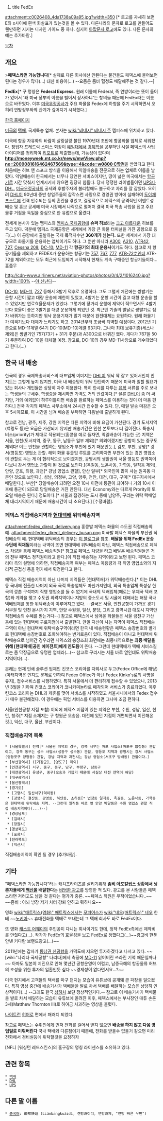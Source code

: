 #title FedEx

attachment:c0026408_4da1738a09a95.jpg?width=350
[* 로고를 자세히 보면 E와 x사이에 흰색 화살표가 있는것을 볼 수 있다. 다른나라의 문자로 로고를 만들어도 웬만하면 지키는 디자인 가이드 중 하나. 심지어 [http://www.fedex.com/ae_arabic/ 아랍문자 로고]에도 있다. 다른 문자의 예는 추가바람.]

[[목차]]

== 개요 ==
>'''페덱스라면 가능합니다'''[* 실제로 다른 회사에선 안된다는 물건들도 페덱스에 물어보면 된다는 경우가 많다(...) 대신 비용이(...) --요즘은 좀비 혈청도 배달해주는 것 같다.--]

'''FedEx'''[* 구 명칭은 '''Federal Express'''. 원래 이름에 Federal, 즉 연방이라는 뜻이 들어가 있어서 '왜 미국 정부의 이름을 빌어서 장사하냐'는 항의들 때문에 FedEx라는 이름으로 바꾸었다. 이후 [[미국우정공사]]가 주요 화물을 Fedex에 하청을 주기 시작하면서 오히려 연방정부와의 관계가 깊어지기 시작했다.]

[http://fedex.com/kr 한국 홈페이지]

[[미국]]의 [[택배]], 국제특송 업체. 본사는 [[wiki:"테네시" 테네시 주]] 멤피스에 위치하고 있다.

미국에 항공 자유화의 바람이 살랑살랑 불던 1970년대 초반에 항공화물 업체로 세워졌다. 창업자 프레드릭 스미스 회장이 [[예일]]대에서 [[경제학]]을 공부하던 시절 페덱스의 사업아이디어를 정리하여 [[리포트]]로 제출했는데, 가능성이 없다며 '''[[http://moneyweek.mt.co.kr/news/mwView.php?no=2009081616462467569&type=4&code=w0800 C학점]]'''을 받았다고 한다. 처음에는 허브 앤 스포크 방식을 이용해서 익일배송을 전문으로 하는 업체로 이름을 날렸다. 익일배송이 한국에서는 너무나 당연한 서비스이지만, 땅이 넓은 미국에서는 [[항공기]]로 시간 맞춰서 연계시키지 않으면 굉장히 힘들다. 당시 쟁쟁한 라이벌들이던 [[UPS]]나 [[DHL]], [[미국우정공사]]의 공세와 후발주자의 불리함에도 불구하고 자리를 잘 잡았다. 오히려 [[DHL]]이 90년대 중반 창업주들의 갑작스런 사망으로 경영권 방어에 실패하여 [[도이체 포스트]]에 전격 인수되는 등의 혼란을 겪었고, 결정적으로 페덱스의 공격적인 이벤트성 배송 및 홍보 공세에 미국 시장에서 나락으로 떨어져 결국 미국 특송 사업을 접고 주요 물류 거점을 독일을 중심으로 한 유럽으로 옮겼다.

전세계 본사가 있는 멤피스의 [[멤피스 국제공항]]에 '''슈퍼 허브'''라는 [[크고 아름다운]] 허브를 두고 있다. 덕분에 멤피스 국제공항은 세계에서 가장 큰 화물 터미널을 가진 공항으로 등극(...) 이 공항에서 출발하는 국제 목적지수만 '''360개가 넘는다.''' 또한 세계에서 가장 대규모로 화물기를 운용하는 업체이기도 하다. 그 뿐만 아니라 [[A300]], [[A310]], [[ATR42]], [[727]], [[Cessna 208]], [[DC-10]], [[MD-11]] 각 '''항공기의 최대 운용사'''이기도 하다. 참고로 저 항공기들을 제외하고 FEDEX가 운용하는 항공기는 [[757]], [[767]], [[777]], [[ATR-72]]뿐인데 ATR-72를 제외하고는 모두 최근에 도입되기 시작해서 현재도 계속 구매중인 항공기들이다...흠좀무

http://cdn-www.airliners.net/aviation-photos/photos/0/4/2/1016240.jpg?width=100%
--[[야 신난다]]--

[[DC-10]], [[MD-11]], [[727]] 등해서 3발기 덕후로 유명하다. 그도 그럴게 예전에는 쌍발기는 운항 시간이 짧고 대량 운송에 제한이 있었고, 4발기는 운항 시간이 길고 대형 운송을 할 수 있었지만 연료효율문제가 있었다. 그렇기에 장거리 운행에 제약이 적으면서도 4발기 보다 효율이 좋은 3발기를 대량 운용하게 되었던 것. 최근엔 기술의 발달로 쌍발기로 점차 바꿔가는 듯하지만 워낙 운용기재가 많기 때문에 완전대체는 요원하다. 원래 화물기가 여객기보다 대체가 느리기도 하고. 2014년부터 조금씩 퇴역할 예정이다. 2012년 기준으로 MD-11계열 64기 DC-10(MD-10)계열 63기다. 그나마 최대 보유기종(세스나 제외)은 쌍발기인 757(73기 + 31기 주문)과 A300으로 바뀌긴 했다. 게다가 767을 50기 주문하여 DC-10을 대체할 예정.
참고로, DC-10의 경우 MD-11사양으로 개수돼었다고 한다.(...)

== 한국 내 배송 ==
한국의 경우 국제특송서비스의 대표업체 이미지는 [[DHL]]이 워낙 꽉 잡고 있어서인지 인지도는 그렇게 높지 않지만, 미국 내 배송망이 워낙 탄탄하기 때문에 미국과 일할 필요가 있는 회사나 개인들은 상당히 자주 이용한다. 특히 한시를 다투는 [[유학]] 서류를 주로 보내는 학생들의 구세주. 학생증을 제시하면 가격도 거의 반값이다.[* 물론 [[DHL]]이 좀 더 싸지만, 거의 예외없이 하루이틀이면 배송을 완료하는 페덱스를 이용하는 것이 더 마음 편하다.] 전국 각지의 페덱스 사무소에서 24시간 접수할 수 있다. 단, 매일 발송 마감은 오후 5시이므로, 이 시간을 넘겨 배송을 부탁하면 다음날에 출발하게 된다.

참고로 전남, 광주, 제주, 강원 지역은 다른 지역에 비해 요금이 가산된다. 경기 도서지역(백령도 등)은 요금은 가산되지 않지만 배송기간은 인천 본토보다 더 길어진다. 특송서비스(priority)가 제대로 적용되는(홍콩을 예로 들자면, 익일배송이 가능한 곳) 지역은 서울, 인천(도서지역, 중구, 동구, 남동구 일부 제외)[* 의외이겠지만 공항이 있는 중구도 제외다! 이는 인천을 관할하는 영업소가 부천에 있기 때문인듯.], 김포, 부천, 광명[* 강서(영등포) 영업소 관할. 해외 화물 유출입 루트를 고려하자면 부천에 있는 경인 영업소의 관할로 두는 게 더 합리적으로 보이겠지만, 광명시의 생활권이 서울 영등포 권역쪽이다보니 강서 영업소 관할이 된 것으로 보인다.](옥길동, 노온사동, 가학동, 일직동 제외), 안양, 군포, 의왕, 과천[* 강남 영업소 관할], 안산 일부[* 외국인이 많이 사는 원곡동 때문인 것으로 보인다.], 성남, 의정부, 고양, 양주, 천안, 대전, 대구, 구미[* 대구지사에서 배달한다.], 부산[* 당일배송이 되려면 오전 10시 이전에 통관이 되야하나 거의 10시 이후에 통관이 되므로 당일배송은 거진 안된다. 대신 Economy와는 다르게 Prority의 토요일 배송은 된다.] 정도이다.[* 서울과 접경하는 도시 중에 남양주, 구리는 위탁 택배업체 대리지역이기 때문에 배송시간이 더 소요된다.] [수정바람].

=== 페덱스 직접배송지역과 [[현대택배]] 위탁배송지역 ===
attachment:fedex_direct_delivery.png
홍콩발 페덱스 화물의 수도권 직접배송의 예. 
attachment:fedex_direct_delivery_busan.png
미국발 페덱스 화물의 부산권 직접배송의 예. 
현대택배 위탁배송의 경우는 [http://blog.naver.com/kiss_mh/130134775916 이 블로그글] 참조. 
'''배달을 위해 FedEx 운송 수단에 적재됨'''이라는 내역이 뜨면 현대택배 위탁배송이 아닌, 페덱스 직접배송으로 페덱스 차량을 통해 페덱스 배송직원[* 참고로 페덱스 차량을 타고 배달온 배송직원들은 거의 전부 페덱스 정직원이라고 한다.]이 직접 배송하는 지역이라고 보면 된다. 페덱스 코리아 측의 설명에 의하면, 직접배송지역 여부는 페덱스 이용량과 각 직영 영업소와의 지리적 근접성 등을 평가해서 획정한다고 한다.

페덱스 직접 배송지역이 아닌 나머지 지역들은 [현대택배]가 위탁배송한다.[* 이는 DHL 등 국내에 진출한 나머지 외국 국적 특송업체도 마찬가지인데, 외국 특송업체 특성상 한국의 깡촌 구석까지 직영 영업소를 둘 수 없기에 국내의 택배업체(때로는 우체국 택배 포함)와 계약을 맺고 수도권 외곽지역이나 지방의 중소도시 및 시골에 대해서는 해당 국내 택배업체를 통한 위탁배송이 이루어지고 있다. --결국은 서울, 인천공항이 가까운 경기 서부권 및 인천 본시가지 지역, 안양 수원권, 일산, 분당, 그리고 광역시급 대도시 지역만 직접배송의 수혜를 받는거다--] 참고로 페덱스에서 넘어온 화물들은 서울 금천구 가산동에 있는 현대택배 구로지점에서 출발한다. 만일 자신이 사는 지역이 페덱스 직접배송구역이 아닌 현대택배 위탁배송구역이라면 한국 내 배송현황은 페덱스 송장번호와 별개로 현대택배 송장번호로 조회해야하는 번거로움이 있다. 직접배송이 아니고 현대택배 위탁배송으로 넘어간 경우라면 페덱스의 송장조회 화면에는 최종내역으로는 '''최종 배달을 위해 [현대택배|공인 에이전트]에게 인도됨'''이 뜬다. --그런데 현대택배가 택배 서비스질로는 좀 막장급으로 유명한 업체라(...)-- 참고로 구리시는 서울 바로 옆인데도 위탁배송지역이다(...).

본래는 현재 인쇄 솔루션 업체인 킨코스 코리아를 자회사로 두고(Fedex Office에 해당) (아태지역은 인지도 문제로 인하여 Fedex Office가 아닌 Fedex Kinko's로의 사명을 유지), 접수서비스를 시행하였다. 특히 서울에서 더 편리하게 접수할 수 있었으나, 2013년 3월을 기하여 킨코스 코리아가 코니카미놀타로 매각되어 서비스가 종료되었다.  이후 킨코스 코리아는 DHL과 제휴를 맺어 서비스를 시작하였고 서울시내에서의 Fedex 접수가 매우 불편해졌다. 이 경우에는 픽업 서비스를 이용하면 그나마 조금 편하다.

서울(인천공항 지점 포함) 이외에 페덱스 지점이 있는 지역은 부천, 수원, 성남, 일산, 천안, 청주[* 지점 소재지는 구 청원군 오송읍. 대전에 있던 지점이 개편되면서 이전해온 것.], 익산, 대구, 울산, 부산이다.

=== 직접배송지역 목록 ===

 * [서울특별시] 전역[* 서울권 지역의 경우, 강북 서부는 마포 사업소(마포구 합정동) 관할이고, 강북 동부는 성수 사업소(성동구 성수동) 관할, 영등포 지역과 광명시는 강서 사업소(영등포구 양평동) 관할, 강남 지역과 과천시는 강남 영업소(서초구 방배동) 관할이다.]
 * [부산광역시] ([기장군], [영도구] 제외)
 * [인천광역시] 서구, 중구, 동구, 남구, 부평구, 남동구
 * [대전광역시] 유성구, 중구(오송과 가깝기 때문에 사실상 대전 전역이 해당)
 * [대구광역시]
 * [울산광역시]
 * [경기도]
  * [고양시] 일산서구(덕이동)
  * [광명시] 철산동, 광명동, 하안동, 소하동[* 법정동 일직동, 옥길동, 노온사동, 가학동은 현대택배 위탁배송 지역. --그런데 일직동 바로 옆 안양 박달동은 수원 영업소 관할 직접 배송지역이다(...)--]
 * [경상남도]
  * [김해시]
  * [창원시]
 * [경상북도]
  * [포항시]
 * [전라북도]
  * [익산시]

직접배송지역이 확인 될 경우 [추가바람].

== 기타 ==
"페덱스라면 가능합니다"라는 캐치프라이즈를 살리기위해 '''[[좀비 아포칼립스]] 상황에서 생존자들에게 [[백신]]을 배달한다'''는 [https://www.youtube.com/watch?v=TOwPtCqgTIQ 비범한 광고]를 방영한 적 있다. 광고를 본 사람들은 페덱스라면 저러고도 남을 것 같다는 평가가 중론. ~~페덱스 직원은 무적이었습니다..~~ ~~좀비 : 아놔 방장 저기 치터 강퇴 안하고 뭐하나요~~

영화 [[wiki:"매트릭스(영화)" 매트릭스]]에서는 [[모피어스]]가 [[wiki:"네오(매트릭스)" 네오]] 한테 ~~[[노키아]]~~ 휴대전화를 택배로 보내는데 그 택배 회사도 바로 FedEx이다.

또 영화 [[캐스트 어웨이]]의 주인공이 다니는 회사이기도 한데, 정작 FedEx측에선 제작비를 안줬다고(...). 작가가 FedEx의 효율성을 보고 FedEx로 정했다고(...)~~광고비 한푼안낸 커다란 브랜드광고(...)~~

2011년에는 갑자기 [[동남권 신공항]]을 가덕도에 지으면 투자하겠다고 나서고 있다. ~~[wiki:"나리타 국제공항" 나리타]에서 측풍에 [[MD-11]] 잃어버린 쓰라린 기억 때문일까나~~ 아마도 일본이 지진으로 인해 몇년간 공항운영이 어렵고, 남중국해의 항공물류 허브의 조성을 위한 투자의 일환인듯 싶다 ~~경제성이 없다면서요...?~~

{{{#!html
<iframe width="560" height="315" src="//www.youtube.com/embed/WCGBNj-aSwA" frameborder="0" allowfullscreen></iframe>
}}}
미국 현지에서 고객들의 택배를 마구 던지는 모습이 유튜브에 공개돼 큰 파장을 일으켰다. 특히 영상 중간에 배송기사가 택배물을 발로 차서 택배를 배달하는 모습은 상당히 인상적이다(...) --그래도 한국 [[상하차 아르바이트|상하차]] 보단 정상적인거다.-- 참고로 이 배송기사가 택배물을 발로 차서 배달하는 모습이 유튜브에 올려진 이후, 페덱스에서는 부사장인 매튜 손톤 3세(Matthew Thornton III)로 하여금 사과하는 영상을 올렸다.

[[나이트런]] [[히어로]] 편에서 패러디 되었다.

참고로 페덱스는 수취인에게 먼저 전화를 걸어서 받지 않으면 '''배송을 하지 않고 다음 영업일로 미뤄버린다''' 국내 택배와 다른점이기 때문에, 전화를 받을수 없을거 같으면 미리 전화해서 경비실등에 위탁할것을 요청하자

[NFL] [워싱턴 레드스킨스]의 홈구장의 명칭 라이센스를 소유하고 있다.
== 관련 항목 ==
 * [[택배]]
 * [[DHL]]
 * [[UPS]]

== 다른 말 이름 ==
 * [[중국어]]: 聯邦快遞 (Liánbāngkuàidì, 롄방콰이디, 연방쾌체, "연방 빠른 우편")
